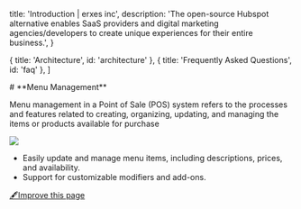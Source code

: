 
  title: 'Introduction | erxes inc',
  description:
    'The open-source Hubspot alternative enables SaaS providers and digital marketing agencies/developers to create unique experiences for their entire business.',
}

  { title: 'Architecture', id: 'architecture' },
  { title: 'Frequently Asked Questions', id: 'faq' },
]

<HeroPattern />
# **Menu Management**

Menu management in a Point of Sale (POS) system refers to the processes and features related to creating, organizing, updating, and managing the items or products available for purchase

![](https://cdn.discordapp.com/attachments/1102110635996745788/1181956537409863720/ezgif.com-video-to-gif.gif?ex=6582f1ce&is=65707cce&hm=072d1dd0388558a74534ced270dc4b257051ae516f062e71a97818112aafcd59&)

- Easily update and manage menu items, including descriptions, prices, and availability.
- Support for customizable modifiers and add-ons.
 



[🖋️Improve this page](https://github.com/erxes/erxes-docs/edit/main/src/app/requirement/customer/sales/pos/menu/page.mdx)
